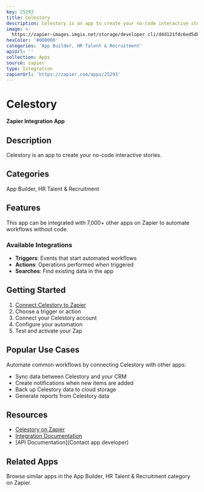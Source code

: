 ```yaml
---
key: 25293
title: Celestory
description: Celestory is an app to create your no-code interactive stories.
image: >-
  https://zapier-images.imgix.net/storage/developer_cli/d4d121fdc6ed5dbe90033b5a13ac8a24.png?auto=format%2Ccompress&ixlib=python-3.0.0&q=50
hexColor: '#000000'
categories: 'App Builder, HR Talent & Recruitment'
apiUrl: ''
collection: Apps
source: zapier
type: Integration
zapierUrl: 'https://zapier.com/apps/25293'
---
```

# Celestory

**Zapier Integration App**

## Description

Celestory is an app to create your no-code interactive stories.

## Categories

App Builder, HR Talent & Recruitment

## Features

This app can be integrated with 7,000+ other apps on Zapier to automate workflows without code.

### Available Integrations

- **Triggers**: Events that start automated workflows
- **Actions**: Operations performed when triggered
- **Searches**: Find existing data in the app

## Getting Started

1. [Connect Celestory to Zapier](https://zapier.com/apps/25293)
2. Choose a trigger or action
3. Connect your Celestory account
4. Configure your automation
5. Test and activate your Zap

## Popular Use Cases

Automate common workflows by connecting Celestory with other apps:

- Sync data between Celestory and your CRM
- Create notifications when new items are added
- Back up Celestory data to cloud storage
- Generate reports from Celestory data

## Resources

- [Celestory on Zapier](https://zapier.com/apps/25293)
- [Integration Documentation](https://zapier.com/apps/25293/integrations)
- [API Documentation](Contact app developer)

## Related Apps

Browse similar apps in the App Builder, HR Talent & Recruitment category on Zapier.
